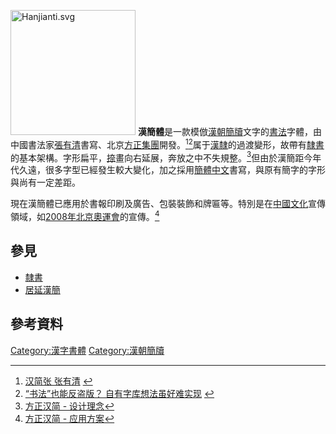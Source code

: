 [[File:Hanjianti.svg|200px]]
'''漢簡體'''是一款模倣[[漢朝|漢朝]][[簡牘|簡牘]]文字的[[書法|書法]]字體，由中國書法家[[張有清|張有清]]書寫、北京[[方正集團|方正集團]]開發。<ref>[http://beijing.qianlong.com/3925/2003-1-8/132@624946.htm 汉简张 张有清] {{Wayback|url=http://beijing.qianlong.com/3925/2003-1-8/132@624946.htm |date=20040922012239 }}</ref><ref>[http://book.sina.com.cn/news/c/2003-09-11/3/17509.shtml “书法”也能反盗版？ 自有字库想法虽好难实现] {{webarchive|url=https://web.archive.org/web/20060227085601/http://book.sina.com.cn/news/c/2003-09-11/3/17509.shtml |date=2006-02-27 }}</ref>属于[[漢隸|漢隸]]的過渡變形，故帶有[[隸書|隸書]]的基本架構。字形扁平，[[捺|捺]]畫向右延展，奔放之中不失規整。<ref>[http://www.foundertype.com/showsortpic.php?inputword=方正汉简&sid=301&fontfile=FZHJJW.TTF 方正汉简 - 设计理念]</ref>但由於漢簡距今年代久遠，很多字型已經發生較大變化，加之採用[[簡體中文|簡體中文]]書寫，與原有簡字的字形與尚有一定差距。

現在漢簡體已應用於書報印刷及廣告、包裝裝飾和牌匾等。特別是在[[中國文化|中國文化]]宣傳領域，如[[2008年北京奧運會|2008年北京奧運會]]的宣傳。<ref>[http://www.foundertype.com/showsortpic.php?inputword=方正汉简&sid=301&fontfile=FZHJJW.TTF 方正汉简 - 应用方案]</ref>

== 參見 ==
*[[隸書|隸書]]
*[[居延漢簡|居延漢簡]]

== 參考資料 ==
{{reflist}}

[[Category:漢字書體|Category:漢字書體]]
[[Category:漢朝簡牘|Category:漢朝簡牘]]